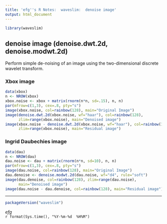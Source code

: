 ```yaml
---
title: 'efg''s R Notes:  waveslim:  denoise image'
output: html_document
---
```


```r
library(waveslim)
```

## denoise image (denoise.dwt.2d, denoise.modwt.2d)

Perform simple de-noising of an image using the two-dimensional discrete wavelet transform. 

### Xbox image

```r
data(xbox)
n <- NROW(xbox)
xbox.noise <- xbox + matrix(rnorm(n*n, sd=.15), n, n)
par(mfrow=c(1,3), cex=.8, pty="s")
image(xbox.noise, col=rainbow(128), main="Original Image")
image(denoise.dwt.2d(xbox.noise, wf="haar"), col=rainbow(128),
      zlim=range(xbox.noise), main="Denoised image")
image(xbox.noise - denoise.dwt.2d(xbox.noise, wf="haar"), col=rainbow(128),
      zlim=range(xbox.noise), main="Residual image")
```

### Ingrid Daubechies image

```r
data(dau)
n <- NROW(dau)
dau.noise <- dau + matrix(rnorm(n*n, sd=10), n, n)
par(mfrow=c(1,3), cex=.8, pty="s")
image(dau.noise, col=rainbow(128), main="Original Image")
dau.denoise <- denoise.modwt.2d(dau.noise, wf="d4", rule="soft")
image(dau.denoise, col=rainbow(128), zlim=range(dau.noise),
      main="Denoised image")
image(dau.noise - dau.denoise, col=rainbow(128), main="Residual image")
```

*****

```r
packageVersion("waveslim")
```       

*efg*  
`r format(Sys.time(), "%Y-%m-%d  %H%M")`      
